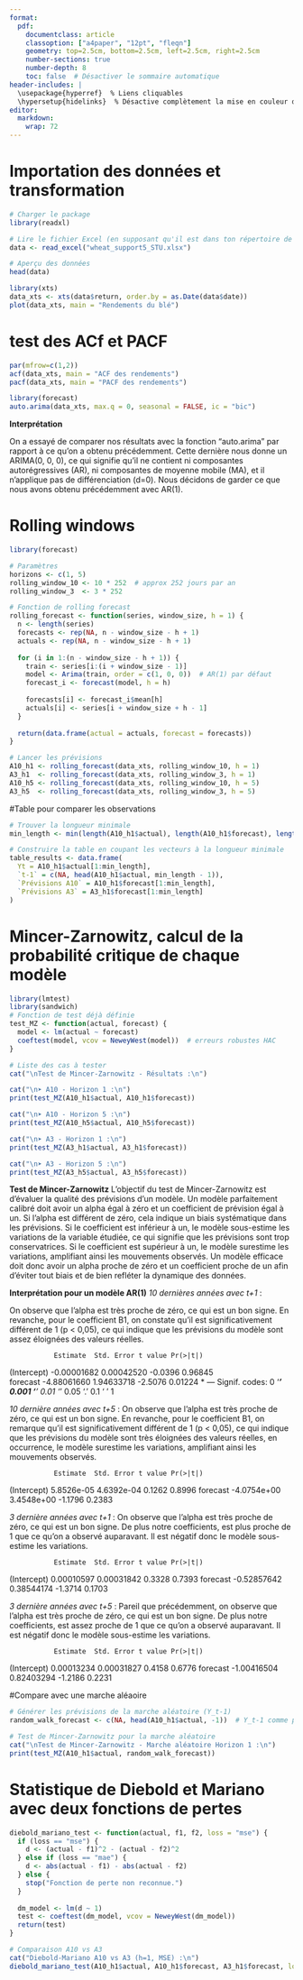 ```yaml
---
format: 
  pdf:
    documentclass: article
    classoption: ["a4paper", "12pt", "fleqn"]
    geometry: top=2.5cm, bottom=2.5cm, left=2.5cm, right=2.5cm
    number-sections: true
    number-depth: 8
    toc: false  # Désactiver le sommaire automatique
header-includes: |
  \usepackage{hyperref}  % Liens cliquables
  \hypersetup{hidelinks}  % Désactive complètement la mise en couleur des liens
editor: 
  markdown: 
    wrap: 72
---
```


```{=tex}
\begin{titlepage}
    \begin{center}
        {\LARGE \textbf{Séries temporelles univariées}}\\
        \vspace{0.5cm}
        {\Large M1 ECAP -- TD5 -- Année 2024/2025}\\
        
        \vspace{8cm}
        
        {\Large \textbf{TD5 : Evaluation de modèles de prévision}}\\
        \vspace{0.5cm}
        \textit{Responsable d'enseignement : Benoît SÉVI}\\
        \href{mailto:benoit.sevi@univ-nantes.fr}{benoit.sevi@univ-nantes.fr}\\
        
        \vspace{9cm}
        
        {\large \textbf{CADET Timothée, QUINTIN DE KERCADIO Pierre}}
        
        \vfill
        
        {\large \today}
        
    \end{center}
\end{titlepage}
\begingroup
\hypersetup{linkcolor=black}
\tableofcontents
\endgroup
```
\newpage

# Importation des données et transformation

```r
# Charger le package
library(readxl)

# Lire le fichier Excel (en supposant qu'il est dans ton répertoire de travail)
data <- read_excel("wheat_support5_STU.xlsx")

# Aperçu des données
head(data)
```

```r
library(xts)
data_xts <- xts(data$return, order.by = as.Date(data$date))
plot(data_xts, main = "Rendements du blé")
```

# test des ACf et PACF

```r
par(mfrow=c(1,2))
acf(data_xts, main = "ACF des rendements")
pacf(data_xts, main = "PACF des rendements")

```

```r
library(forecast)
auto.arima(data_xts, max.q = 0, seasonal = FALSE, ic = "bic")
```

**Interprétation**

On a essayé de comparer nos résultats avec la fonction "auto.arima" par rapport à ce qu'on a obtenu précédemment. Cette dernière nous donne un ARIMA(0, 0, 0), ce qui signifie qu'il ne contient ni composantes autorégressives (AR), ni composantes de moyenne mobile (MA), et il n'applique pas de différenciation (d=0). Nous décidons de garder ce que nous avons obtenu précédemment avec AR(1).


# Rolling windows
```r
library(forecast)

# Paramètres
horizons <- c(1, 5)
rolling_window_10 <- 10 * 252  # approx 252 jours par an
rolling_window_3  <- 3 * 252

# Fonction de rolling forecast
rolling_forecast <- function(series, window_size, h = 1) {
  n <- length(series)
  forecasts <- rep(NA, n - window_size - h + 1)
  actuals <- rep(NA, n - window_size - h + 1)
  
  for (i in 1:(n - window_size - h + 1)) {
    train <- series[i:(i + window_size - 1)]
    model <- Arima(train, order = c(1, 0, 0))  # AR(1) par défaut
    forecast_i <- forecast(model, h = h)
    
    forecasts[i] <- forecast_i$mean[h]
    actuals[i] <- series[i + window_size + h - 1]
  }
  
  return(data.frame(actual = actuals, forecast = forecasts))
}

# Lancer les prévisions
A10_h1 <- rolling_forecast(data_xts, rolling_window_10, h = 1)
A3_h1  <- rolling_forecast(data_xts, rolling_window_3, h = 1)
A10_h5 <- rolling_forecast(data_xts, rolling_window_10, h = 5)
A3_h5  <- rolling_forecast(data_xts, rolling_window_3, h = 5)

```

#Table pour comparer les observations
```r
# Trouver la longueur minimale
min_length <- min(length(A10_h1$actual), length(A10_h1$forecast), length(A3_h1$forecast))

# Construire la table en coupant les vecteurs à la longueur minimale
table_results <- data.frame(
  Yt = A10_h1$actual[1:min_length],
  `t-1` = c(NA, head(A10_h1$actual, min_length - 1)), 
  `Prévisions A10` = A10_h1$forecast[1:min_length],
  `Prévisions A3` = A3_h1$forecast[1:min_length]
)

```

# Mincer-Zarnowitz, calcul de la probabilité critique de chaque modèle
```r
library(lmtest)
library(sandwich)
# Fonction de test déjà définie
test_MZ <- function(actual, forecast) {
  model <- lm(actual ~ forecast)
  coeftest(model, vcov = NeweyWest(model))  # erreurs robustes HAC
}

# Liste des cas à tester
cat("\nTest de Mincer-Zarnowitz - Résultats :\n")

cat("\n➤ A10 - Horizon 1 :\n")
print(test_MZ(A10_h1$actual, A10_h1$forecast))

cat("\n➤ A10 - Horizon 5 :\n")
print(test_MZ(A10_h5$actual, A10_h5$forecast))

cat("\n➤ A3 - Horizon 1 :\n")
print(test_MZ(A3_h1$actual, A3_h1$forecast))

cat("\n➤ A3 - Horizon 5 :\n")
print(test_MZ(A3_h5$actual, A3_h5$forecast))
```

**Test de Mincer-Zarnowitz**
L'objectif du test de Mincer-Zarnowitz est d'évaluer la qualité des prévisions d'un modèle. Un modèle parfaitement calibré doit avoir un alpha égal à zéro et un coefficient de prévision égal à un. Si l'alpha est différent de zéro, cela indique un biais systématique dans les prévisions. Si le coefficient est inférieur à un, le modèle sous-estime les variations de la variable étudiée, ce qui signifie que les prévisions sont trop conservatrices. Si le coefficient est supérieur à un, le modèle surestime les variations, amplifiant ainsi les mouvements observés. Un modèle efficace doit donc avoir un alpha proche de zéro et un coefficient proche de un afin d'éviter tout biais et de bien refléter la dynamique des données.


**Interprétation pour un modèle AR(1)**
*10 dernières années avec t+1* :

On observe que l'alpha est très proche de zéro, ce qui est un bon signe. En revanche, pour le coefficient B1, on constate qu'il est significativement différent de 1 (p < 0,05), ce qui indique que les prévisions du modèle sont assez éloignées des valeurs réelles.

               Estimate  Std. Error t value Pr(>|t|)  
(Intercept) -0.00001682  0.00042520 -0.0396  0.96845  
forecast    -4.88061660  1.94633718 -2.5076  0.01224 *
---
Signif. codes:  0 ‘***’ 0.001 ‘**’ 0.01 ‘*’ 0.05 ‘.’ 0.1 ‘ ’ 1


*10 dernière années avec t+5* :
On observe que l'alpha est très proche de zéro, ce qui est un bon signe. En revanche, pour le coefficient B1, on remarque qu'il est significativement différent de 1 (p < 0,05), ce qui indique que les prévisions du modèle sont très éloignées des valeurs réelles, en occurrence, le modèle surestime les variations, amplifiant ainsi les mouvements observés.


               Estimate  Std. Error t value Pr(>|t|)
(Intercept)  5.8526e-05  4.6392e-04  0.1262   0.8996
forecast    -4.0754e+00  3.4548e+00 -1.1796   0.2383


*3 dernière années avec t+1* : 
On observe que l'alpha est très proche de zéro, ce qui est un bon signe. De plus notre coefficients, est plus proche de 1 que ce qu'on a observé auparavant. Il est négatif donc le modèle sous-estime les variations.


               Estimate  Std. Error t value Pr(>|t|)
(Intercept)  0.00010597  0.00031842  0.3328   0.7393
forecast    -0.52857642  0.38544174 -1.3714   0.1703


*3 dernière années avec t+5* :
Pareil que précédemment, on observe que l'alpha est très proche de zéro, ce qui est un bon signe. De plus notre coefficients, est assez proche de 1 que ce qu'on a observé auparavant. Il est négatif donc le modèle sous-estime les variations.


               Estimate  Std. Error t value Pr(>|t|)
(Intercept)  0.00013234  0.00031827  0.4158   0.6776
forecast    -1.00416504  0.82403294 -1.2186   0.2231


#Compare avec une marche aléaoire
```r
# Générer les prévisions de la marche aléatoire (Y_t-1)
random_walk_forecast <- c(NA, head(A10_h1$actual, -1))  # Y_t-1 comme prévision

# Test de Mincer-Zarnowitz pour la marche aléatoire
cat("\nTest de Mincer-Zarnowitz - Marche aléatoire Horizon 1 :\n")
print(test_MZ(A10_h1$actual, random_walk_forecast))
```





# Statistique de Diebold et Mariano avec deux fonctions de pertes

```r
diebold_mariano_test <- function(actual, f1, f2, loss = "mse") {
  if (loss == "mse") {
    d <- (actual - f1)^2 - (actual - f2)^2
  } else if (loss == "mae") {
    d <- abs(actual - f1) - abs(actual - f2)
  } else {
    stop("Fonction de perte non reconnue.")
  }
  
  dm_model <- lm(d ~ 1)
  test <- coeftest(dm_model, vcov = NeweyWest(dm_model))
  return(test)
}

# Comparaison A10 vs A3
cat("Diebold-Mariano A10 vs A3 (h=1, MSE) :\n")
diebold_mariano_test(A10_h1$actual, A10_h1$forecast, A3_h1$forecast, loss = "mse")

```
